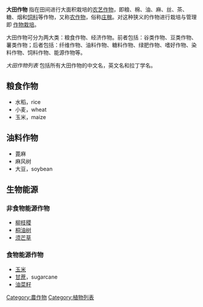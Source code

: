 {{unreferenced|time=2012-03-08T04:35:58+00:00}}
'''大田作物''' 指在田间进行大面积栽培的[[农艺作物|农艺作物]]，即粮、棉、油、麻、丝、茶、糖、烟和[[饲料|饲料]]等作物，又称[[农作物|农作物]]，俗称[[庄稼|庄稼]]。对这种狭义的作物进行栽培与管理即 [[作物栽培|作物栽培]]。

大田作物可分为两大类：粮食作物、经济作物。前者包括：谷类作物、豆类作物、薯类作物；后者包括：纤维作物、油料作物、糖料作物、绿肥作物、嗜好作物、染料作物、饲料作物、能源作物等。

''大田作物列表'' 包括所有大田作物的中文名，英文名和拉丁学名。

==粮食作物==
*水稻，rice
*小麦，wheat
*玉米，maize

==油料作物==
*蓖麻
*麻风树
*大豆，soybean

==生物能源==

===非食物能源作物===
*[[柳枝稷|柳枝稷]]
*[[桐油树|桐油树]]
*[[须芒草|须芒草]]

===食物能源作物===
*[[玉米|玉米]]
*[[甘蔗|甘蔗]]，sugarcane
*[[油菜籽|油菜籽]]

[[Category:農作物|Category:農作物]]
[[Category:植物列表|Category:植物列表]]